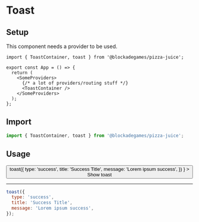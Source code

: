 
# Toast

## Setup

This component needs a provider to be used.

```tsx title="/src/App.tsx"
import { ToastContainer, toast } from '@blockadegames/pizza-juice';

export const App = () => {
  return (
    <SomeProviders>
      {/* a lot of providers/routing stuff */}
      <ToastContainer />
    </SomeProviders>
  );
};
```

## Import

```jsx
import { ToastContainer, toast } from '@blockadegames/pizza-juice';
```

## Usage

<div>
  <Button
    onClick={() =>
      toast({
        type: 'success',
        title: 'Success Title',
        message: 'Lorem ipsum success',
      })
    }
  >
    Show toast
  </Button>

  <ToastContainer />
</div>

---

```jsx
toast({
  type: 'success',
  title: 'Success Title',
  message: 'Lorem ipsum success',
});
```
